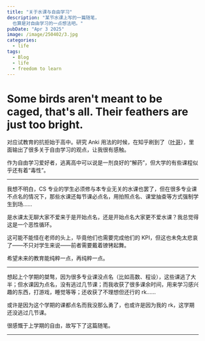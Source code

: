 ```yaml
---
title: "关于水课与自由学习"
description: "某节水课上写的一篇随笔，
  也算是对自由学习的一点想法吧。"
pubDate: "Apr 3 2025"
image: /image/250402/3.jpg
categories:
  - life
tags:
  - Blog
  - life
  - freedom to learn
---
```

# Some birds aren't meant to be caged, that's all. Their feathers are just too bright.

对应试教育的抗拒始于高中。研究 Anki 用法的时候，在知乎刷到了（[叶哥](https://www.zhihu.com/people/L.M.Sherlock)），里面输出了很多关于自由学习的观点，让我很有感触。

作为自由学习爱好者，逃离高中可以说是一剂良好的“解药”，但大学的有些课程似乎还有着“毒性”。

---

我想不明白，CS 专业的学生必须修与本专业无关的水课也罢了，但在很多专业课不点名的情况下，那些水课还每节课必点名，用拍照点名、课堂抽查等方式强制学生到场……

是水课太无聊大家不爱来于是开始点名，还是开始点名大家更不爱水课？我总觉得这是一个恶性循环。

这可能不能怪在老师的头上，毕竟他们也需要完成他们的 KPI，但这也未免太悲哀了——不只对学生来说——前者需要戴着镣铐起舞。

希望未来的教育能纯粹一点，再纯粹一点。

---

想起上个学期的桀骜，因为很多专业课没点名（比如高数、程设），这些课逃了大半；但水课因为点名，没有逃过几节课；而我收获了很多课余时间，用来学习感兴趣的东西，打游戏，睡觉等等；还收获了不理想但还行的 rk……

或许是因为这个学期的课都点名而我没那么勇了，也或许是因为我的 rk，这学期还没逃过几节课。

很感慨于上学期的自由，故写下了这篇随笔。

---
